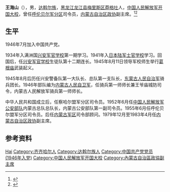 {{Otheruses|other=名为王海山的其他人物|王海山}}

'''王海山'''（{{bd|1917年|12月|2002年|5月}}），男，[[达斡尔族|达斡尔族]]，[[黑龙江|黑龙江]][[龙江县|龙江县]][[梅里斯区|梅里斯区]][[莽格吐达斡尔族乡|莽格吐]]人，[[中国人民解放军开国大校|中国人民解放军开国大校]]，曾任[[呼伦贝尔军分区|呼伦贝尔军分区]]司令员，[[内蒙古自治区政协|内蒙古自治区政协]]副主席。<ref>{{Cite web|title=王海山 :誉满天下的达斡尔族英雄|url=https://qiqihar.dbw.cn/system/2019/03/13/058165944.shtml|accessdate=2020-07-22|work=齐齐哈尔新闻网|archive-date=2020-07-22|archive-url=https://web.archive.org/web/20200722080151/https://qiqihar.dbw.cn/system/2019/03/13/058165944.shtml|dead-url=no}}</ref><ref>{{Cite web|title=王海山：开国大校 铁骑建功|url=https://www.neac.gov.cn/seac/c100456/201708/1075367.shtml|accessdate=2020-07-22|work=中华人民共和国国家民族事务委员会|archive-date=2020-07-22|archive-url=https://web.archive.org/web/20200722140627/https://www.neac.gov.cn/seac/c100456/201708/1075367.shtml|dead-url=no}}</ref>
==生平==
1946年7月加入中国共产党。

1934年入满洲国[[兴安军|兴安军官学校]]第一期学习。1941年入[[日本陆军士官学校|日本陆军士官学校]]学习。回国后，任[[兴安军|兴安军官学校]]生徒队第十二期连长。1945年8月11日领导军校师生举行[[葛根庙|葛根庙]]武装起义。

1945年8月后历任兴安警备队第一大队长、总队第一支队长，[[东蒙古人民自治军|东蒙古人民自治军]]骑兵团长。1946年部队编为[[内蒙古人民自卫军|内蒙古人民自卫军]]，任骑兵第一师师长兼王爷庙城防司令，内蒙古人民解放军骑兵第一师师长。

中华人民共和国成立后，任察哈尔盟军分区司令员。1952年6月任[[中国人民解放军公安部队|中国人民解放军公安部队]]内蒙古总队总队长，内蒙古公安部队第一副司令员。1955年6月任呼伦贝尔盟军分区司令员。后任[[内蒙古军区|内蒙古军区]]司令部顾问。1979年12月至1983年4月任[[内蒙古自治区政协|内蒙古自治区政协]]副主席。

== 参考资料 ==
{{reflist}}

{{中国人物小作品}}

{{Authority control}}
{{DEFAULTSORT:Wang王}}
[[Category:王姓|Hai]]
[[Category:齐齐哈尔人|Category:齐齐哈尔人]]
[[Category:达斡尔族人|Category:达斡尔族人]]
[[Category:中国共产党党员_(1946年入党)|Category:中国共产党党员 (1946年入党)]]
[[Category:中国人民解放军开国大校|Category:中国人民解放军开国大校]]
[[Category:內蒙古自治區政協副主席|Category:內蒙古自治區政協副主席]]